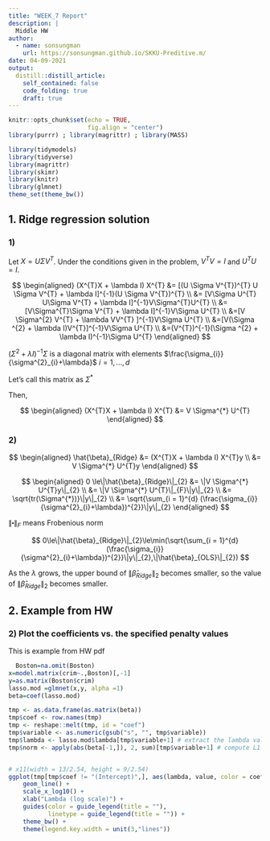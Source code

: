```yaml
---
title: "WEEK_7 Report"
description: |
  Middle HW
author:
  - name: sonsungman
    url: https://sonsungman.github.io/SKKU-Preditive.m/
date: 04-09-2021
output:
  distill::distill_article:
    self_contained: false
    code_folding: true
    draft: true
---
```


```r
knitr::opts_chunk$set(echo = TRUE,
                      fig.align = "center")
library(purrr) ; library(magrittr) ; library(MASS)
```

```r
library(tidymodels)
library(tidyverse)
library(magrittr)
library(skimr)
library(knitr)
library(glmnet)
theme_set(theme_bw())
```

## 1. Ridge regression solution

### 1) 

Let $X = U \Sigma V^{T}$. Under the conditions given in the problem, $V^{T}V = I$ and $U^{T}U =I$.

  
$$
\begin{aligned}
 (X^{T}X + \lambda I) X^{T}  
    &=  [(U \Sigma V^{T})^{T} U \Sigma V^{T} + \lambda I]^{-1}(U \Sigma V^{T})^{T} \\
    &=  [V\Sigma U^{T} U\Sigma V^{T} + \lambda I]^{-1}V\Sigma^{T}U^{T} \\
    &= [V\Sigma^{T}\Sigma V^{T} + \lambda I]^{-1}V\Sigma U^{T} \\
    &=[V \Sigma^{2} V^{T} + \lambda VV^{T} ]^{-1}V\Sigma U^{T} \\
    &=[V(\Sigma ^{2} + \lambda I)V^{T}]^{-1}V\Sigma U^{T} \\
    &=(V^{T})^{-1}(\Sigma ^{2} + \lambda I)^{-1}\Sigma U^{T} 
\end{aligned}
$$

$(\Sigma ^{2} + \lambda I)^{-1}\Sigma$ is a diagonal matrix with elements $\frac{\sigma_{i}}{\sigma^{2}_{i}+\lambda}$ $i = 1, ... ,d$ 

Let's call this matrix as $\Sigma^{*}$

Then,

$$
  \begin{aligned}
  (X^{T}X + \lambda I) X^{T} 
   &= V \Sigma^{*} U^{T}
  \end{aligned}
$$


### 2)


$$
  \begin{aligned}
    \hat{\beta}_{Ridge} &= (X^{T}X + \lambda I) X^{T}y \\
    &= V \Sigma^{*} U^{T}y
  \end{aligned}
$$


$$
  \begin{aligned}
  0 \le\|\hat{\beta}_{Ridge}\|_{2} &= \|V \Sigma^{*} U^{T}y\|_{2} \\
  &= \|V \Sigma^{*} U^{T}\|_{F}\|y\|_{2} \\
  &= \sqrt{tr(\Sigma^{*})}\|y\|_{2} \\
  &= \sqrt{\sum_{i = 1}^{d} (\frac{\sigma_{i}}{\sigma^{2}_{i}+\lambda})^{2}}\|y\|_{2}
  \end{aligned}
$$

$\|\centerdot\|_{F}$ means Frobenious norm


$$
  0\le\|\hat{\beta}_{Ridge}\|_{2}\le\min(\sqrt{\sum_{i = 1}^{d} (\frac{\sigma_{i}}{\sigma^{2}_{i}+\lambda})^{2}}\|y\|_{2},\|\hat{\beta}_{OLS}\|_{2})
$$

As the $\lambda$ grows, the upper bound of $\|\hat{\beta}_{Ridge}\|_{2}$ becomes smaller, so the value of $\|\hat{\beta}_{Ridge}\|_{2}$ becomes smaller.


## 2. Example from HW

### 2) Plot the coefficients vs. the specified penalty values

This is example from HW pdf

```r
  Boston=na.omit(Boston)
x=model.matrix(crim~.,Boston)[,-1]
y=as.matrix(Boston$crim)
lasso.mod =glmnet(x,y, alpha =1)
beta=coef(lasso.mod)

tmp <- as.data.frame(as.matrix(beta))
tmp$coef <- row.names(tmp)
tmp <- reshape::melt(tmp, id = "coef")
tmp$variable <- as.numeric(gsub("s", "", tmp$variable))
tmp$lambda <- lasso.mod$lambda[tmp$variable+1] # extract the lambda values
tmp$norm <- apply(abs(beta[-1,]), 2, sum)[tmp$variable+1] # compute L1 norm


# x11(width = 13/2.54, height = 9/2.54)
ggplot(tmp[tmp$coef != "(Intercept)",], aes(lambda, value, color = coef, linetype = coef)) + 
    geom_line() + 
    scale_x_log10() + 
    xlab("Lambda (log scale)") + 
    guides(color = guide_legend(title = ""), 
           linetype = guide_legend(title = "")) +
    theme_bw() + 
    theme(legend.key.width = unit(3,"lines"))

```